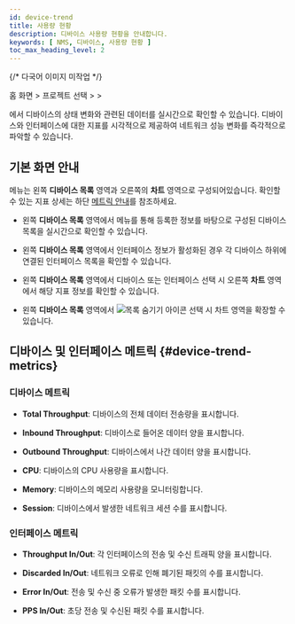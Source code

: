 ```yaml
---
id: device-trend
title: 사용량 현황
description: 디바이스 사용량 현황을 안내합니다.
keywords: [ NMS, 디바이스, 사용량 현황 ]
toc_max_heading_level: 2
---
```


{/* 다국어 이미지 미작업 */}

홈 화면 &gt; 프로젝트 선택 &gt; <Cmdname sid="side_deviceTrend" className="uitext" /> &gt; <Cmdname sid="side_usageStatus" className="uitext" />

<Cmdname sid="side_usageStatus" className="uitext" />에서 디바이스의 상태 변화와 관련된 데이터를 실시간으로 확인할 수 있습니다. 디바이스와 인터페이스에 대한 지표를 시각적으로 제공하여 네트워크 성능 변화를 즉각적으로 파악할 수 있습니다. 

## 기본 화면 안내

<ImgLang img="nms-device-trend.png" desc="Device Trend" />

<Cmdname sid="side_usageStatus" className="uitext" /> 메뉴는 왼쪽 **디바이스 목록** 영역과 오른쪽의 **차트** 영역으로 구성되어있습니다. 확인할 수 있는 지표 상세는 하단 [메트릭 안내](#device-trend-metrics)를 참조하세요. 

* 왼쪽 **디바이스 목록** 영역에서 <Cmdname sid="side_deviceManagement" className="uitext" /> 메뉴를 통해 등록한 정보를 바탕으로 구성된 디바이스 목록을 실시간으로 확인할 수 있습니다.

* 왼쪽 **디바이스 목록** 영역에서 인터페이스 정보가 활성화된 경우 각 디바이스 하위에 연결된 인터페이스 목록을 확인할 수 있습니다. 

* 왼쪽 **디바이스 목록** 영역에서 디바이스 또는 인터페이스 선택 시 오른쪽 **차트** 영역에서 해당 지표 정보를 확인할 수 있습니다. 

* 왼쪽 **디바이스 목록** 영역에서 ![목록 숨기기 아이콘](/img/ico-collapse-list.svg) 선택 시 차트 영역을 확장할 수 있습니다. 

## 디바이스 및 인터페이스 메트릭 {#device-trend-metrics}

### 디바이스 메트릭 

* **Total Throughput**: 디바이스의 전체 데이터 전송량을 표시합니다.

* **Inbound Throughput**: 디바이스로 들어온 데이터 양을 표시합니다.

* **Outbound Throughput**: 디바이스에서 나간 데이터 양을 표시합니다.

* **CPU**: 디바이스의 CPU 사용량을 표시합니다.

* **Memory**: 디바이스의 메모리 사용량을 모니터링합니다.

* **Session**: 디바이스에서 발생한 네트워크 세션 수를 표시합니다.

### 인터페이스 메트릭

* **Throughput In/Out**: 각 인터페이스의 전송 및 수신 트래픽 양을 표시합니다.

* **Discarded In/Out**: 네트워크 오류로 인해 폐기된 패킷의 수를 표시합니다.

* **Error In/Out**: 전송 및 수신 중 오류가 발생한 패킷 수를 표시합니다.

* **PPS In/Out**: 초당 전송 및 수신된 패킷 수를 표시합니다.

